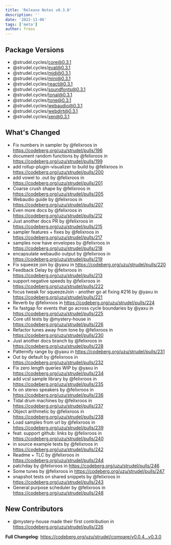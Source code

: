 ```yaml
---
title: 'Release Notes v0.3.0'
description: ''
date: '2022-11-06'
tags: ['meta']
author: froos
---
```


## Package Versions

- @strudel.cycles/core@0.3.1
- @strudel.cycles/eval@0.3.1
- @strudel.cycles/midi@0.3.1
- @strudel.cycles/mini@0.3.1
- @strudel.cycles/react@0.3.1
- @strudel.cycles/soundfonts@0.3.1
- @strudel.cycles/tonal@0.3.1
- @strudel.cycles/tone@0.3.1
- @strudel.cycles/webaudio@0.3.1
- @strudel.cycles/webdirt@0.3.1
- @strudel.cycles/xen@0.3.1

## What's Changed

- Fix numbers in sampler by @felixroos in https://codeberg.org/uzu/strudel/pulls/196
- document random functions by @felixroos in https://codeberg.org/uzu/strudel/pulls/199
- add rollup-plugin-visualizer to build by @felixroos in https://codeberg.org/uzu/strudel/pulls/200
- add vowel to .out by @felixroos in https://codeberg.org/uzu/strudel/pulls/201
- Coarse crush shape by @felixroos in https://codeberg.org/uzu/strudel/pulls/205
- Webaudio guide by @felixroos in https://codeberg.org/uzu/strudel/pulls/207
- Even more docs by @felixroos in https://codeberg.org/uzu/strudel/pulls/212
- Just another docs PR by @felixroos in https://codeberg.org/uzu/strudel/pulls/215
- sampler features + fixes by @felixroos in https://codeberg.org/uzu/strudel/pulls/217
- samples now have envelopes by @felixroos in https://codeberg.org/uzu/strudel/pulls/218
- encapsulate webaudio output by @felixroos in https://codeberg.org/uzu/strudel/pulls/219
- Fix squeeze join by @yaxu in https://codeberg.org/uzu/strudel/pulls/220
- Feedback Delay by @felixroos in https://codeberg.org/uzu/strudel/pulls/213
- support negative speeds by @felixroos in https://codeberg.org/uzu/strudel/pulls/222
- focus tweak for squeezeJoin - another go at fixing #216 by @yaxu in https://codeberg.org/uzu/strudel/pulls/221
- Reverb by @felixroos in https://codeberg.org/uzu/strudel/pulls/224
- fix fastgap for events that go across cycle boundaries by @yaxu in https://codeberg.org/uzu/strudel/pulls/225
- Core util tests by @mystery-house in https://codeberg.org/uzu/strudel/pulls/226
- Refactor tunes away from tone by @felixroos in https://codeberg.org/uzu/strudel/pulls/230
- Just another docs branch by @felixroos in https://codeberg.org/uzu/strudel/pulls/228
- Patternify range by @yaxu in https://codeberg.org/uzu/strudel/pulls/231
- Out by default by @felixroos in https://codeberg.org/uzu/strudel/pulls/232
- Fix zero length queries WIP by @yaxu in https://codeberg.org/uzu/strudel/pulls/234
- add vcsl sample library by @felixroos in https://codeberg.org/uzu/strudel/pulls/235
- fx on stereo speakers by @felixroos in https://codeberg.org/uzu/strudel/pulls/236
- Tidal drum machines by @felixroos in https://codeberg.org/uzu/strudel/pulls/237
- Object arithmetic by @felixroos in https://codeberg.org/uzu/strudel/pulls/238
- Load samples from url by @felixroos in https://codeberg.org/uzu/strudel/pulls/239
- feat: support github: links by @felixroos in https://codeberg.org/uzu/strudel/pulls/240
- in source example tests by @felixroos in https://codeberg.org/uzu/strudel/pulls/242
- Readme + TLC by @felixroos in https://codeberg.org/uzu/strudel/pulls/244
- patchday by @felixroos in https://codeberg.org/uzu/strudel/pulls/246
- Some tunes by @felixroos in https://codeberg.org/uzu/strudel/pulls/247
- snapshot tests on shared snippets by @felixroos in https://codeberg.org/uzu/strudel/pulls/243
- General purpose scheduler by @felixroos in https://codeberg.org/uzu/strudel/pulls/248

## New Contributors

- @mystery-house made their first contribution in https://codeberg.org/uzu/strudel/pulls/226

**Full Changelog**: https://codeberg.org/uzu/strudel/compare/v0.0.4...v0.3.0
